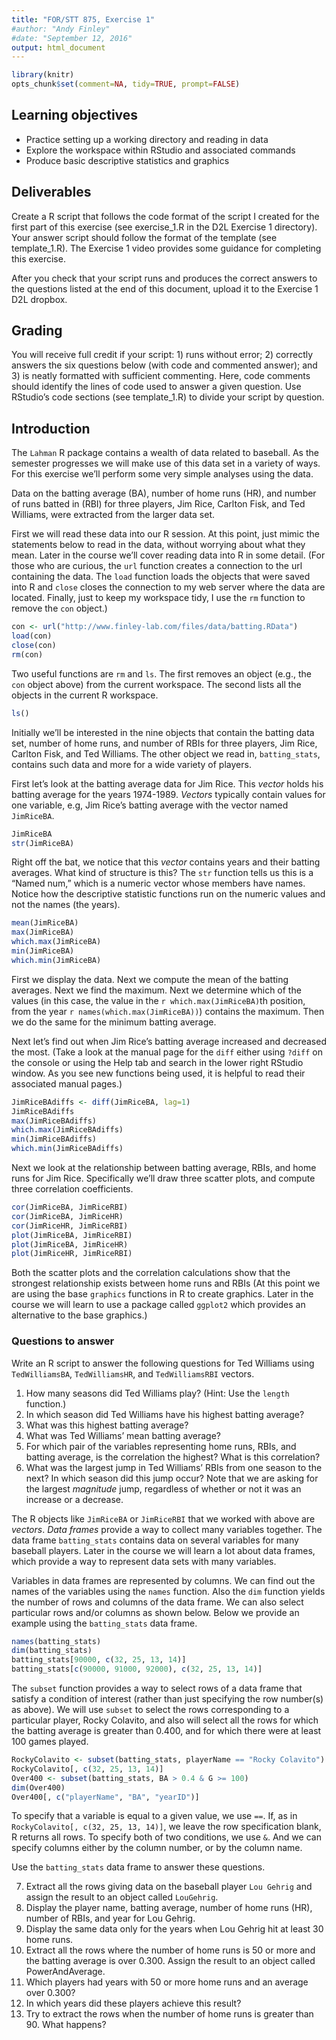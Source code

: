 ```yaml
---
title: "FOR/STT 875, Exercise 1"
#author: "Andy Finley"
#date: "September 12, 2016"
output: html_document
---
```


```r
library(knitr)
opts_chunk$set(comment=NA, tidy=TRUE, prompt=FALSE)
```

## Learning objectives
  + Practice setting up a working directory and reading in data
  + Explore the workspace within RStudio and associated commands
  + Produce basic descriptive statistics and graphics 

## Deliverables
Create a R script that follows the code format of the script I created for the first part of this exercise (see exercise_1.R in the D2L Exercise 1 directory). Your answer script should follow the format of the template (see template_1.R). The Exercise 1 video provides some guidance for completing this exercise.

After you check that your script runs and produces the correct answers to the questions listed at the end of this document, upload it to the Exercise 1 D2L dropbox.

## Grading
You will receive full credit if your script: 1) runs without error; 2) correctly answers the six questions below (with code and commented answer); and 3) is neatly formatted with sufficient commenting. Here, code comments should identify the lines of code used to answer a given question. Use RStudio's code sections (see template_1.R) to divide your script by question.

## Introduction
The `Lahman` R package contains a wealth of data related to baseball. As the semester progresses we will make use of this data set in a variety of ways. For this exercise we'll perform some very simple analyses using the data.
 
Data on the batting average (BA), number of home runs (HR), and number of runs batted in (RBI) for three players, Jim Rice, Carlton Fisk, and Ted Williams, were extracted from the larger data set.

First we will read these data into our R session. At this point, just mimic the statements below to read in the data, without worrying about what they mean. Later in the course we'll cover reading data into R in some detail. (For those who are curious, the `url` function creates a connection to the url containing the data. The `load` function loads the objects that were saved into R and `close` closes the connection to my web server where the data are located. Finally, just to keep my workspace tidy, I use the `rm` function to remove the `con` object.)

```r
con <- url("http://www.finley-lab.com/files/data/batting.RData")
load(con)
close(con)
rm(con)
```

Two useful functions are `rm` and `ls`. The first removes an object (e.g., the `con` object above) from the current workspace. The second lists all the objects in the current R workspace.
```r
ls()
```
Initially we'll be interested in the nine objects that contain the batting data set, number of home runs, and number of RBIs for three players, Jim Rice, Carlton Fisk, and Ted Williams. The other object we read in, `batting_stats`, contains such data and more for a wide variety of players. 

First let's look at the batting average data for Jim Rice. This *vector* holds his batting average for the years 1974-1989. *Vectors* typically contain values for one variable, e.g, Jim Rice's batting average with the vector named `JimRiceBA`. 

```r
JimRiceBA
str(JimRiceBA)
```

Right off the bat, we notice that this *vector* contains years and their batting averages. What kind of structure is this? The `str` function tells us this is a "Named num," which is a numeric vector whose members have names. Notice how the descriptive statistic functions run on the numeric values and not the names (the years).

```r
mean(JimRiceBA)
max(JimRiceBA)
which.max(JimRiceBA)
min(JimRiceBA)
which.min(JimRiceBA)
```

First we display the data. Next we compute the mean of the batting averages. Next we find the maximum. Next we determine which of the values (in this case, the value in the `r which.max(JimRiceBA)`th position, from the year `r names(which.max(JimRiceBA))`) contains the maximum. Then we do the same for the minimum batting average. 

Next let's find out when Jim Rice's batting average increased and decreased the most. (Take a look at the manual page for the `diff` either using `?diff` on the console or using the Help tab and search in the lower right RStudio window. As you see new functions being used, it is helpful to read their associated manual pages.)


```r
JimRiceBAdiffs <- diff(JimRiceBA, lag=1)
JimRiceBAdiffs
max(JimRiceBAdiffs)
which.max(JimRiceBAdiffs)
min(JimRiceBAdiffs)
which.min(JimRiceBAdiffs)
```

Next we look at the relationship between batting average, RBIs, and home runs for Jim Rice. Specifically we'll draw three scatter plots, and compute three correlation coefficients.
```r
cor(JimRiceBA, JimRiceRBI)
cor(JimRiceBA, JimRiceHR)
cor(JimRiceHR, JimRiceRBI)
plot(JimRiceBA, JimRiceRBI)
plot(JimRiceBA, JimRiceHR)
plot(JimRiceHR, JimRiceRBI)
```

Both the scatter plots and the correlation calculations show that the strongest relationship exists between home runs and RBIs (At this point we are using the base `graphics` functions in R to create graphics. Later in the course we will learn to use a package called `ggplot2` which provides an alternative to the base graphics.)

### Questions to answer 
Write an R script to answer the following questions for Ted Williams using `TedWilliamsBA`, `TedWilliamsHR`, and `TedWilliamsRBI` vectors. 

1. How many seasons did Ted Williams play? (Hint: Use the `length` function.)
2. In which season did Ted Williams have his highest batting average?
3. What was this highest batting average?
4. What was Ted Williams' mean batting average?
5. For which pair of the variables representing home runs, RBIs, and batting average, is the correlation the highest? What is this correlation?
6. What was the largest jump in Ted Williams' RBIs from one season to the next? In which season did this jump occur? Note that we are asking for the largest *magnitude* jump, regardless of whether or not it was an increase or a decrease.


The R objects like `JimRiceBA` or `JimRiceRBI` that we worked with above are *vectors*. *Data frames* provide a way to collect many variables together. The data frame `batting_stats` contains data on several variables for many baseball players. Later in the course we will learn a lot about data frames, which provide a way to represent data sets with many variables. 

Variables in data frames are represented by columns. We can find out the names of the variables using the `names` function. Also the `dim` function yields the number of rows and columns of the data frame. We can also select particular rows and/or columns as shown below. Below we provide an example using the `batting_stats` data frame. 

```r
names(batting_stats)
dim(batting_stats)
batting_stats[90000, c(32, 25, 13, 14)] 
batting_stats[c(90000, 91000, 92000), c(32, 25, 13, 14)]
```

The `subset` function provides a way to select rows of a data frame that satisfy a condition of interest (rather than just specifying the row number(s) as above). We will use `subset` to select the rows corresponding to a particular player, Rocky Colavito, and also will select all the rows for which the batting average is greater than 0.400, and for which there were at least 100 games played.
```r
RockyColavito <- subset(batting_stats, playerName == "Rocky Colavito")
RockyColavito[, c(32, 25, 13, 14)]
Over400 <- subset(batting_stats, BA > 0.4 & G >= 100)
dim(Over400)
Over400[, c("playerName", "BA", "yearID")]
```
To specify that a variable is equal to a given value, we use `==`. If, as in `RockyColavito[, c(32, 25, 13, 14)]`, we leave the row specification blank, R returns all rows. To specify both of two conditions, we use `&`. And we can specify columns either by the column number, or by the column name.

Use the `batting_stats` data frame to answer these questions.

  7. Extract all the rows giving data on the baseball player `Lou Gehrig` and assign the result to an object called `LouGehrig`.
  8. Display the player name, batting average, number of home runs (HR), number of RBIs, and year for Lou Gehrig.
  9. Display the same data only for the years when Lou Gehrig hit at least 30 home runs.
  10. Extract all the rows where the number of home runs is 50 or more and the batting average is 
over 0.300. Assign the result to an object called PowerAndAverage.
  11. Which players had years with 50 or more home runs and an average over 0.300?
  12. In which years did these players achieve this result?
  13. Try to extract the rows when the number of home runs is greater than 90. What happens?

